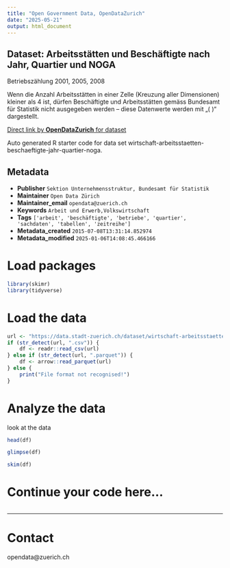 ```yaml
---
title: "Open Government Data, OpenDataZurich"
date: "2025-05-21"
output: html_document
---
```


## Dataset: Arbeitsstätten und Beschäftigte nach Jahr, Quartier und NOGA

Betriebszählung 2001, 2005, 2008

Wenn die Anzahl Arbeitsstätten in einer Zelle (Kreuzung aller Dimensionen) kleiner als 4 ist, dürfen Beschäftigte und Arbeitsstätten gemäss Bundesamt für Statistik nicht ausgegeben werden – diese Datenwerte werden mit „( )“ dargestellt.  
  



[Direct link by **OpenDataZurich** for dataset](https://data.stadt-zuerich.ch/dataset/wirtschaft-arbeitsstaetten-beschaeftigte-jahr-quartier-noga)

Auto generated R starter code for data set wirtschaft-arbeitsstaetten-beschaeftigte-jahr-quartier-noga.

## Metadata

- **Publisher** `Sektion Unternehmensstruktur, Bundesamt für Statistik`
- **Maintainer** `Open Data Zürich`
- **Maintainer_email** `opendata@zuerich.ch`
- **Keywords** `Arbeit und Erwerb,​​Volks​­wirt​­schaft`
- **Tags** `['arbeit', 'beschäftigte', 'betriebe', 'quartier', 'sachdaten', 'tabellen', 'zeitreihe']`
- **Metadata_created** `2015-07-08T13:31:14.852974`
- **Metadata_modified** `2025-01-06T14:08:45.466166`


# Load packages

```r
library(skimr)
library(tidyverse)
```

# Load the data

```r
url <- "https://data.stadt-zuerich.ch/dataset/wirtschaft-arbeitsstaetten-beschaeftigte-jahr-quartier-noga/download/arbeitsstaetten_beschaeftigte_jahr_quartier_noga.csv"
if (str_detect(url, ".csv")) {
    df <- readr::read_csv(url)
} else if (str_detect(url, ".parquet")) {
    df <- arrow::read_parquet(url)
} else {
    print("File format not recognised!")
}
```

# Analyze the data

look at the data
```r
head(df)
```

```r
glimpse(df)
```

```r
skim(df)
```

# Continue your code here...

```r

```

------------------------------------------------------------------------

# Contact

opendata@zuerich.ch
